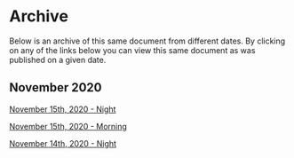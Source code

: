 # Archive

Below is an archive of this same document from different dates. By clicking on any of the links below you can view this same document as was published on a given date. 

## November 2020

[November 15th, 2020 - Night](https://5fb1e6effc84560009eb761b--researchpaper.netlify.app/)

[November 15th, 2020 - Morning](https://5fb13daca7ee8500082a9e87--researchpaper.netlify.app/)

[November 14th, 2020 - Night](https://5fb0e95719046d0007714fea--researchpaper.netlify.app/)

<!-- [November 10, 2020 - Morning](https://5fa98c019806070007a1948c--researchpaper.netlify.app/) -->

<!-- ## May 2020 -->
<!-- [May 23, 2020 - Morning](https://5ec910b25ba546000683ef75--researchpaper.netlify.app/) -->

<!-- [May 22, 2020 - Morning](https://5ec7bfda63f2680006dc7adb--researchpaper.netlify.app/) -->

<!-- [May 21, 2020 - Morning](https://5ec66e35e51006000702d6a6--researchpaper.netlify.app/) -->

<!-- [May 20, 2020 - Morning](https://5ec54d80a11b3100064e7032--researchpaper.netlify.app/) -->

<!-- [May 19, 2020 - Morning](https://5ec3ebd67cef13000653e8ec--researchpaper.netlify.app/) -->

<!-- [May 18, 2020 - Morning](https://5ec27a599a31b90007d45f5e--researchpaper.netlify.app/) -->

